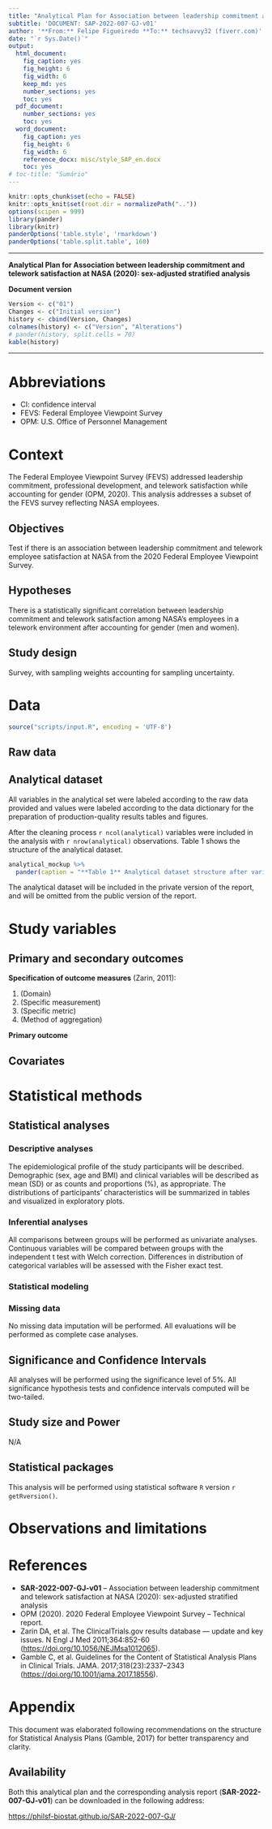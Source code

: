 ```yaml
---
title: "Analytical Plan for Association between leadership commitment and telework satisfaction at NASA (2020): sex-adjusted stratified analysis"
subtitle: 'DOCUMENT: SAP-2022-007-GJ-v01'
author: '**From:** Felipe Figueiredo **To:** techsavvy32 (fiverr.com)'
date: "`r Sys.Date()`"
output:
  html_document:
    fig_caption: yes
    fig_height: 6
    fig_width: 6
    keep_md: yes
    number_sections: yes
    toc: yes
  pdf_document:
    number_sections: yes
    toc: yes
  word_document:
    fig_caption: yes
    fig_height: 6
    fig_width: 6
    reference_docx: misc/style_SAP_en.docx
    toc: yes
# toc-title: "Sumário"
---
```


```r
knitr::opts_chunk$set(echo = FALSE)
knitr::opts_knit$set(root.dir = normalizePath(".."))
options(scipen = 999)
library(pander)
library(knitr)
panderOptions('table.style', 'rmarkdown')
panderOptions('table.split.table', 160)
```

---

\newpage

**Analytical Plan for Association between leadership commitment and telework satisfaction at NASA (2020): sex-adjusted stratified analysis**

**Document version**

```r
Version <- c("01")
Changes <- c("Initial version")
history <- cbind(Version, Changes)
colnames(history) <- c("Version", "Alterations")
# pander(history, split.cells = 70)
kable(history)
```

---

# Abbreviations

- CI: confidence interval
- FEVS: Federal Employee Viewpoint Survey
- OPM: U.S. Office of Personnel Management

# Context

The Federal Employee Viewpoint Survey (FEVS) addressed leadership commitment, professional development, and telework satisfaction while accounting for gender (OPM, 2020).
This analysis addresses a subset of the FEVS survey reflecting NASA employees.

## Objectives

Test if there is an association between leadership commitment and telework employee satisfaction at NASA from the 2020 Federal Employee Viewpoint Survey.

## Hypotheses

There is a statistically significant correlation between leadership commitment and telework satisfaction among NASA’s employees in a telework environment after accounting for gender (men and women).

## Study design

Survey, with sampling weights accounting for sampling uncertainty.

# Data

```r
source("scripts/input.R", encoding = 'UTF-8')
```

## Raw data

## Analytical dataset

All variables in the analytical set were labeled according to the raw data provided and values were labeled according to the data dictionary for the preparation of production-quality results tables and figures.

After the cleaning process `r ncol(analytical)` variables were included in the analysis with `r nrow(analytical)` observations.
Table 1 shows the structure of the analytical dataset.

```r
analytical_mockup %>%
  pander(caption = "**Table 1** Analytical dataset structure after variable selection and cleaning.")
```

The analytical dataset will be included in the private version of the report, and will be omitted from the public version of the report.

# Study variables

## Primary and secondary outcomes

**Specification of outcome measures** (Zarin, 2011):

1. (Domain)
2. (Specific measurement)
3. (Specific metric)
4. (Method of aggregation)

**Primary outcome**

## Covariates

# Statistical methods

## Statistical analyses

### Descriptive analyses

The epidemiological profile of the study participants will be described.
Demographic
(sex, age and BMI)
and clinical variables
<!-- ( [vars] ) -->
will be described as
mean (SD)
<!-- median (IQR) -->
or as counts and proportions (%), as appropriate.
The distributions of participants' characteristics will be summarized in tables and visualized in exploratory plots.

### Inferential analyses

All comparisons between groups will be performed as univariate analyses.
Continuous variables will be compared between groups with the
independent t test with Welch correction.
<!-- paired t test with Welch correction. -->
<!-- Wilcoxon test. -->
Differences in distribution of categorical variables will be assessed with the
Fisher exact test.
<!-- chi-square test. -->
<!-- McNemar test. -->

<!-- All inferential analyses will be performed in the statistical models (described in the next section). -->

### Statistical modeling

### Missing data

No missing data imputation will be performed.
All evaluations will be performed as complete case analyses.

## Significance and Confidence Intervals

All analyses will be performed using the significance level of 5%.
All significance hypothesis tests and confidence intervals computed will be
two-tailed.
<!-- left-tailed. -->
<!-- right-tailed. -->

## Study size and Power

<!-- The G*Power software was used to determine the minimum sample size needed to achieve an 80% statistical power. -->
<!-- Using a Chi-squared statistical test with an alpha value of 5% for the sample size estimate, and an effect size of .5 (medium), the minimum sample size needed was 721. -->
<!-- From the completed surveys of 10,588, a random sampling method was selected to collect 721 completed and usable surveys from the 2020 OPM FEVS. -->
<!-- The researcher used all surveys to meet the inclusion criteria mentioned above to further increase the statistical power (Cohen et al., 2003). -->

N/A

## Statistical packages

This analysis will be performed using statistical software `R` version `r getRversion()`.

# Observations and limitations

# References

- **SAR-2022-007-GJ-v01** -- Association between leadership commitment and telework satisfaction at NASA (2020): sex-adjusted stratified analysis
- OPM (2020). 2020 Federal Employee Viewpoint Survey -- Technical report.
<!-- - Cohen, J. (1988). Statistical power analysis for the behavioral sciences (2nd Ed.). New York: Routledge. -->
- Zarin DA, et al. The ClinicalTrials.gov results database — update and key issues. N Engl J Med 2011;364:852-60 (<https://doi.org/10.1056/NEJMsa1012065>).
- Gamble C, et al. Guidelines for the Content of Statistical Analysis Plans in Clinical Trials. JAMA. 2017;318(23):2337–2343 (<https://doi.org/10.1001/jama.2017.18556>).

# Appendix

This document was elaborated following recommendations on the structure for Statistical Analysis Plans (Gamble, 2017) for better transparency and clarity.

## Availability

Both this analytical plan and the corresponding analysis report (**SAR-2022-007-GJ-v01**) can be downloaded in the following address:

<https://philsf-biostat.github.io/SAR-2022-007-GJ/>

<!-- The client has requested that this analysis be kept confidential. -->
<!-- Both this analytical plan and the corresponding analysis report (**SAR-2022-007-GJ-v01**) are therefore not published online and only the title and year of the analysis will be included in the consultant's Portfolio. -->
<!-- The portfolio is available at: -->

<!-- <https://philsf-biostat.github.io/> -->
